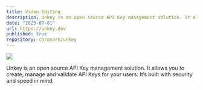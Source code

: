 ```yaml
---
title: Video Editing
description: Unkey is an open source API Key management solution. It allows you to create, manage and validate API Keys for your users. It’s built with security and speed in mind.
date: "2023-07-01"
url: https://unkey.dev
published: true
repository: chronark/unkey
---
```



[![](https://unkey.dev/images/landing/app.png)](https://youtu.be/1JA1LrS2UrY)

Unkey is an open source API Key management solution. It allows you to create, manage and validate API Keys for your users. It’s built with security and speed in mind.
